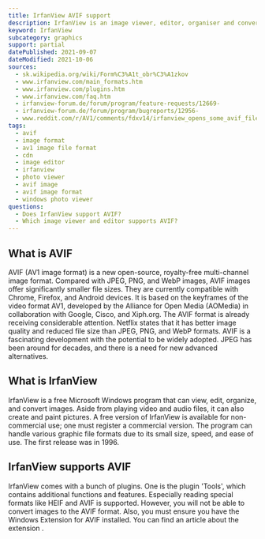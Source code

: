 ```yaml
---
title: IrfanView AVIF support
description: IrfanView is an image viewer, editor, organiser and converter. Find out how you can use AVIF images in IrfanView.
keyword: IrfanView
subcategory: graphics
support: partial
datePublished: 2021-09-07
dateModified: 2021-10-06
sources:
  - sk.wikipedia.org/wiki/Form%C3%A1t_obr%C3%A1zkov
  - www.irfanview.com/main_formats.htm
  - www.irfanview.com/plugins.htm
  - www.irfanview.com/faq.htm
  - irfanview-forum.de/forum/program/feature-requests/12669-
  - irfanview-forum.de/forum/program/bugreports/12956-
  - www.reddit.com/r/AV1/comments/fdxv14/irfanview_opens_some_avif_files/
tags:
  - avif
  - image format
  - av1 image file format
  - cdn
  - image editor
  - irfanview
  - photo viewer
  - avif image
  - avif image format
  - windows photo viewer
questions:
  - Does IrfanView support AVIF?
  - Which image viewer and editor supports AVIF?
---
```


## What is AVIF

AVIF (AV1 image format) is a new open-source, royalty-free multi-channel image format. Compared with JPEG, PNG, and WebP images, AVIF images offer significantly smaller file sizes. They are currently compatible with Chrome, Firefox, and Android devices. It is based on the keyframes of the video format AV1, developed by the Alliance for Open Media (AOMedia) in collaboration with Google, Cisco, and Xiph.org. The AVIF format is already receiving considerable attention. Netflix states that it has better image quality and reduced file size than JPEG, PNG, and WebP formats. AVIF is a fascinating development with the potential to be widely adopted. JPEG has been around for decades, and there is a need for new advanced alternatives.

## What is IrfanView

IrfanView is a free Microsoft Windows program that can view, edit, organize, and convert images. Aside from playing video and audio files, it can also create and paint pictures. A free version of IrfanView is available for non-commercial use; one must register a commercial version. The program can handle various graphic file formats due to its small size, speed, and ease of use. The first release was in 1996.

## IrfanView supports AVIF

IrfanView comes with a bunch of plugins. One is the plugin 'Tools', which contains additional functions and features. Especially reading special formats like HEIF and AVIF is supported. However, you will not be able to convert images to the AVIF format. Also, you must ensure you have the Windows Extension for AVIF installed. You can find an article about the extension <Link href="/blog/tutorials/windows/" text="in our Windows tutorial"/>.
